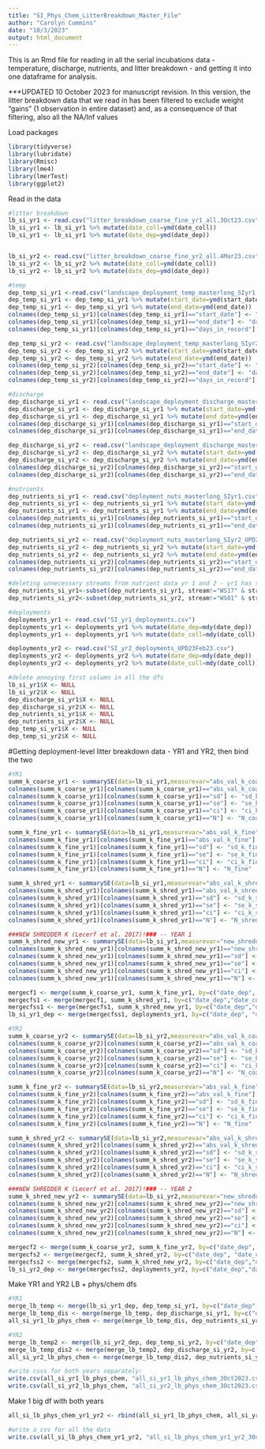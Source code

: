 ```yaml
---
title: "SI_Phys_Chem_LitterBreakdown_Master_File"
author: "Carolyn Cummins"
date: "10/3/2023"
output: html_document
---
```

This is an Rmd file for reading in all the serial incubations data - temperature, discharge, nutrients, and litter breakdown - and getting it into one dataframe for analysis.

***UPDATED 10 October 2023 for manuscript revision. In this version, the litter breakdown data that we read in has been filtered to exclude weight "gains" (1 observation in entire dataset) and, as a consequence of that filtering, also all the NA/Inf values

Load packages
```r
library(tidyverse)
library(lubridate)
library(Rmisc)
library(lme4)
library(lmerTest)
library(ggplot2)
```


Read in the data
```r

#litter breakdown
lb_si_yr1 <- read.csv("litter_breakdown_coarse_fine_yr1_all.3Oct23.csv")
lb_si_yr1 <- lb_si_yr1 %>% mutate(date_coll=ymd(date_coll))
lb_si_yr1 <- lb_si_yr1 %>% mutate(date_dep=ymd(date_dep))


lb_si_yr2 <- read.csv("litter_breakdown_coarse_fine_yr2_all.4Mar23.csv")
lb_si_yr2 <- lb_si_yr2 %>% mutate(date_coll=ymd(date_coll))
lb_si_yr2 <- lb_si_yr2 %>% mutate(date_dep=ymd(date_dep))

#temp
dep_temp_si_yr1 <-read.csv("landscape_deployment_temp_masterlong_SIyr1.csv")
dep_temp_si_yr1 <- dep_temp_si_yr1 %>% mutate(start_date=ymd(start_date))
dep_temp_si_yr1 <- dep_temp_si_yr1 %>% mutate(end_date=ymd(end_date))
colnames(dep_temp_si_yr1)[colnames(dep_temp_si_yr1)=="start_date"] <- "date_dep"
colnames(dep_temp_si_yr1)[colnames(dep_temp_si_yr1)=="end_date"] <- "date_coll"
colnames(dep_temp_si_yr1)[colnames(dep_temp_si_yr1)=="days_in_record"] <- "days_in_record_temp"

dep_temp_si_yr2 <- read.csv("landscape_deployment_temp_masterlong_SIyr2_UPD23Feb23.csv")
dep_temp_si_yr2 <- dep_temp_si_yr2 %>% mutate(start_date=ymd(start_date))
dep_temp_si_yr2 <- dep_temp_si_yr2 %>% mutate(end_date=ymd(end_date))
colnames(dep_temp_si_yr2)[colnames(dep_temp_si_yr2)=="start_date"] <- "date_dep"
colnames(dep_temp_si_yr2)[colnames(dep_temp_si_yr2)=="end_date"] <- "date_coll"
colnames(dep_temp_si_yr2)[colnames(dep_temp_si_yr2)=="days_in_record"] <- "days_in_record_temp"

#discharge
dep_discharge_si_yr1 <- read.csv("landscape_deployment_discharge_masterlong_SIyr1_UPD23Feb23.csv")
dep_discharge_si_yr1 <- dep_discharge_si_yr1 %>% mutate(start_date=ymd(start_date))
dep_discharge_si_yr1 <- dep_discharge_si_yr1 %>% mutate(end_date=ymd(end_date))
colnames(dep_discharge_si_yr1)[colnames(dep_discharge_si_yr1)=="start_date"] <- "date_dep"
colnames(dep_discharge_si_yr1)[colnames(dep_discharge_si_yr1)=="end_date"] <- "date_coll"

dep_discharge_si_yr2 <- read.csv("landscape_deployment_discharge_masterlong_SIyr2_UPD23Feb23.csv")
dep_discharge_si_yr2 <- dep_discharge_si_yr2 %>% mutate(start_date=ymd(start_date))
dep_discharge_si_yr2 <- dep_discharge_si_yr2 %>% mutate(end_date=ymd(end_date))
colnames(dep_discharge_si_yr2)[colnames(dep_discharge_si_yr2)=="start_date"] <- "date_dep"
colnames(dep_discharge_si_yr2)[colnames(dep_discharge_si_yr2)=="end_date"] <- "date_coll"

#nutrients
dep_nutrients_si_yr1 <- read.csv("deployment_nuts_masterlong_SIyr1.csv")
dep_nutrients_si_yr1 <- dep_nutrients_si_yr1 %>% mutate(start_date=ymd(start_date))
dep_nutrients_si_yr1 <- dep_nutrients_si_yr1 %>% mutate(end_date=ymd(end_date))
colnames(dep_nutrients_si_yr1)[colnames(dep_nutrients_si_yr1)=="start_date"] <- "date_dep"
colnames(dep_nutrients_si_yr1)[colnames(dep_nutrients_si_yr1)=="end_date"] <- "date_coll"

dep_nutrients_si_yr2 <- read.csv("deployment_nuts_masterlong_SIyr2_UPD23Feb23.csv")
dep_nutrients_si_yr2 <- dep_nutrients_si_yr2 %>% mutate(start_date=ymd(start_date))
dep_nutrients_si_yr2 <- dep_nutrients_si_yr2 %>% mutate(end_date=ymd(end_date))
colnames(dep_nutrients_si_yr2)[colnames(dep_nutrients_si_yr2)=="start_date"] <- "date_dep"
colnames(dep_nutrients_si_yr2)[colnames(dep_nutrients_si_yr2)=="end_date"] <- "date_coll"

#deleting unnecessary streams from nutrient data yr 1 and 2 - yr1 has some yr2 streams and yr2 has some yr1 streams...
dep_nutrients_si_yr1<-subset(dep_nutrients_si_yr1, stream!="WS17" & stream!="WS34" & stream!="WS37")
dep_nutrients_si_yr2<-subset(dep_nutrients_si_yr2, stream!="WS01" & stream!="WS02" & stream!="WS06" & stream!="WS07" & stream!="WS08" & stream!="WS13" & stream!="WS14" & stream!="WS18" & stream!="WS27" & stream!="WS31" & stream!="WS32" & stream!="WS36")

#deployments
deployments_yr1 <- read.csv("SI_yr1_deployments.csv")
deployments_yr1 <- deployments_yr1 %>% mutate(date_dep=mdy(date_dep))
deployments_yr1 <- deployments_yr1 %>% mutate(date_coll=mdy(date_coll))

deployments_yr2 <- read.csv("SI_yr2_deployments_UPD23Feb23.csv")
deployments_yr2 <- deployments_yr2 %>% mutate(date_dep=mdy(date_dep))
deployments_yr2 <- deployments_yr2 %>% mutate(date_coll=mdy(date_coll))

#delete annoying first column in all the dfs
lb_si_yr1$X <- NULL
lb_si_yr2$X <- NULL
dep_discharge_si_yr1$X <- NULL
dep_discharge_si_yr2$X <- NULL
dep_nutrients_si_yr1$X <- NULL
dep_nutrients_si_yr2$X <- NULL
dep_temp_si_yr1$X <- NULL
dep_temp_si_yr2$X <- NULL

```


#Getting deployment-level litter breakdown data - YR1 and YR2, then bind the two
```r
#YR1
summ_k_coarse_yr1 <- summarySE(data=lb_si_yr1,measurevar="abs_val_k_coarse", groupvars=c("date_dep","date_coll", "rhodo_acer", "stream"), na.rm=TRUE)
colnames(summ_k_coarse_yr1)[colnames(summ_k_coarse_yr1)=="abs_val_k_coarse"] <- "mean_k_coarse"
colnames(summ_k_coarse_yr1)[colnames(summ_k_coarse_yr1)=="sd"] <- "sd_k_coarse"
colnames(summ_k_coarse_yr1)[colnames(summ_k_coarse_yr1)=="se"] <- "se_k_coarse"
colnames(summ_k_coarse_yr1)[colnames(summ_k_coarse_yr1)=="ci"] <- "ci_k_coarse"
colnames(summ_k_coarse_yr1)[colnames(summ_k_coarse_yr1)=="N"] <- "N_coarse"

summ_k_fine_yr1 <- summarySE(data=lb_si_yr1,measurevar="abs_val_k_fine", groupvars=c("date_dep","date_coll", "rhodo_acer", "stream"), na.rm=TRUE)
colnames(summ_k_fine_yr1)[colnames(summ_k_fine_yr1)=="abs_val_k_fine"] <- "mean_k_fine"
colnames(summ_k_fine_yr1)[colnames(summ_k_fine_yr1)=="sd"] <- "sd_k_fine"
colnames(summ_k_fine_yr1)[colnames(summ_k_fine_yr1)=="se"] <- "se_k_fine"
colnames(summ_k_fine_yr1)[colnames(summ_k_fine_yr1)=="ci"] <- "ci_k_fine"
colnames(summ_k_fine_yr1)[colnames(summ_k_fine_yr1)=="N"] <- "N_fine"

summ_k_shred_yr1 <- summarySE(data=lb_si_yr1,measurevar="abs_val_k_shred", groupvars=c("date_dep","date_coll", "rhodo_acer", "stream"), na.rm=TRUE)
colnames(summ_k_shred_yr1)[colnames(summ_k_shred_yr1)=="abs_val_k_shred"] <- "mean_k_shred"
colnames(summ_k_shred_yr1)[colnames(summ_k_shred_yr1)=="sd"] <- "sd_k_shred"
colnames(summ_k_shred_yr1)[colnames(summ_k_shred_yr1)=="se"] <- "se_k_shred"
colnames(summ_k_shred_yr1)[colnames(summ_k_shred_yr1)=="ci"] <- "ci_k_shred"
colnames(summ_k_shred_yr1)[colnames(summ_k_shred_yr1)=="N"] <- "N_shred"

###NEW SHREDDER K (Lecerf et al. 2017)!### -- YEAR 1
summ_k_shred_new_yr1 <- summarySE(data=lb_si_yr1,measurevar="new_shredder_k", groupvars=c("date_dep","date_coll", "rhodo_acer", "stream"), na.rm=TRUE)
colnames(summ_k_shred_new_yr1)[colnames(summ_k_shred_new_yr1)=="new_shredder_k"] <- "mean_k_shred_new"
colnames(summ_k_shred_new_yr1)[colnames(summ_k_shred_new_yr1)=="sd"] <- "sd_k_shred_new"
colnames(summ_k_shred_new_yr1)[colnames(summ_k_shred_new_yr1)=="se"] <- "se_k_shred_new"
colnames(summ_k_shred_new_yr1)[colnames(summ_k_shred_new_yr1)=="ci"] <- "ci_k_shred_new"
colnames(summ_k_shred_new_yr1)[colnames(summ_k_shred_new_yr1)=="N"] <- "N_shred_new"

mergecf1 <- merge(summ_k_coarse_yr1, summ_k_fine_yr1, by=c("date_dep", "date_coll", "rhodo_acer", "stream"))
mergecfs1 <- merge(mergecf1, summ_k_shred_yr1, by=c("date_dep","date_coll", "rhodo_acer", "stream"))
mergecfss1 <- merge(mergecfs1, summ_k_shred_new_yr1, by=c("date_dep","date_coll", "rhodo_acer", "stream"))
lb_si_yr1_dep <- merge(mergecfss1, deployments_yr1, by=c("date_dep", "date_coll"))

#YR2
summ_k_coarse_yr2 <- summarySE(data=lb_si_yr2,measurevar="abs_val_k_coarse", groupvars=c("date_dep","date_coll", "rhodo_acer", "stream"), na.rm=TRUE)
colnames(summ_k_coarse_yr2)[colnames(summ_k_coarse_yr2)=="abs_val_k_coarse"] <- "mean_k_coarse"
colnames(summ_k_coarse_yr2)[colnames(summ_k_coarse_yr2)=="sd"] <- "sd_k_coarse"
colnames(summ_k_coarse_yr2)[colnames(summ_k_coarse_yr2)=="se"] <- "se_k_coarse"
colnames(summ_k_coarse_yr2)[colnames(summ_k_coarse_yr2)=="ci"] <- "ci_k_coarse"
colnames(summ_k_coarse_yr2)[colnames(summ_k_coarse_yr2)=="N"] <- "N_coarse"

summ_k_fine_yr2 <- summarySE(data=lb_si_yr2,measurevar="abs_val_k_fine", groupvars=c("date_dep","date_coll", "rhodo_acer", "stream"), na.rm=TRUE)
colnames(summ_k_fine_yr2)[colnames(summ_k_fine_yr2)=="abs_val_k_fine"] <- "mean_k_fine"
colnames(summ_k_fine_yr2)[colnames(summ_k_fine_yr2)=="sd"] <- "sd_k_fine"
colnames(summ_k_fine_yr2)[colnames(summ_k_fine_yr2)=="se"] <- "se_k_fine"
colnames(summ_k_fine_yr2)[colnames(summ_k_fine_yr2)=="ci"] <- "ci_k_fine"
colnames(summ_k_fine_yr2)[colnames(summ_k_fine_yr2)=="N"] <- "N_fine"

summ_k_shred_yr2 <- summarySE(data=lb_si_yr2,measurevar="abs_val_k_shred", groupvars=c("date_dep","date_coll", "rhodo_acer", "stream"), na.rm=TRUE)
colnames(summ_k_shred_yr2)[colnames(summ_k_shred_yr2)=="abs_val_k_shred"] <- "mean_k_shred"
colnames(summ_k_shred_yr2)[colnames(summ_k_shred_yr2)=="sd"] <- "sd_k_shred"
colnames(summ_k_shred_yr2)[colnames(summ_k_shred_yr2)=="se"] <- "se_k_shred"
colnames(summ_k_shred_yr2)[colnames(summ_k_shred_yr2)=="ci"] <- "ci_k_shred"
colnames(summ_k_shred_yr2)[colnames(summ_k_shred_yr2)=="N"] <- "N_shred"

###NEW SHREDDER K (Lecerf et al. 2017)!### -- YEAR 2
summ_k_shred_new_yr2 <- summarySE(data=lb_si_yr2,measurevar="new_shredder_k", groupvars=c("date_dep","date_coll", "rhodo_acer", "stream"), na.rm=TRUE)
colnames(summ_k_shred_new_yr2)[colnames(summ_k_shred_new_yr2)=="new_shredder_k"] <- "mean_k_shred_new"
colnames(summ_k_shred_new_yr2)[colnames(summ_k_shred_new_yr2)=="sd"] <- "sd_k_shred_new"
colnames(summ_k_shred_new_yr2)[colnames(summ_k_shred_new_yr2)=="se"] <- "se_k_shred_new"
colnames(summ_k_shred_new_yr2)[colnames(summ_k_shred_new_yr2)=="ci"] <- "ci_k_shred_new"
colnames(summ_k_shred_new_yr2)[colnames(summ_k_shred_new_yr2)=="N"] <- "N_shred_new"

mergecf2 <- merge(summ_k_coarse_yr2, summ_k_fine_yr2, by=c("date_dep", "date_coll", "rhodo_acer", "stream"))
mergecfs2 <- merge(mergecf2, summ_k_shred_yr2, by=c("date_dep", "date_coll", "rhodo_acer", "stream"))
mergecfss2 <- merge(mergecfs2, summ_k_shred_new_yr2, by=c("date_dep","date_coll", "rhodo_acer", "stream"))
lb_si_yr2_dep <- merge(mergecfss2, deployments_yr2, by=c("date_dep","date_coll"))
```


Make YR1 and YR2 LB + phys/chem dfs
```r
#YR1
merge_lb_temp <- merge(lb_si_yr1_dep, dep_temp_si_yr1, by=c("date_dep", "date_coll", "stream", "deployment"))
merge_lb_temp_dis <- merge(merge_lb_temp, dep_discharge_si_yr1, by=c("date_dep", "date_coll", "stream", "deployment"))
all_si_yr1_lb_phys_chem <- merge(merge_lb_temp_dis, dep_nutrients_si_yr1, by=c("date_dep", "date_coll", "stream", "deployment"))

#YR2
merge_lb_temp2 <- merge(lb_si_yr2_dep, dep_temp_si_yr2, by=c("date_dep","date_coll", "stream", "deployment"))
merge_lb_temp_dis2 <- merge(merge_lb_temp2, dep_discharge_si_yr2, by=c("date_dep","date_coll", "stream", "deployment"))
all_si_yr2_lb_phys_chem <- merge(merge_lb_temp_dis2, dep_nutrients_si_yr2, by=c("date_dep","date_coll", "stream", "deployment"))

#write csvs for both years separately:
write.csv(all_si_yr1_lb_phys_chem, "all_si_yr1_lb_phys_chem_3Oct2023.csv")
write.csv(all_si_yr2_lb_phys_chem, "all_si_yr2_lb_phys_chem_3Oct2023.csv")
```


Make 1 big df with both years
```r
all_si_lb_phys_chem_yr1_yr2 <- rbind(all_si_yr1_lb_phys_chem, all_si_yr2_lb_phys_chem)

#write a csv for all the data
write.csv(all_si_lb_phys_chem_yr1_yr2, "all_si_lb_phys_chem_yr1_yr2_3Oct2023.csv")
```




